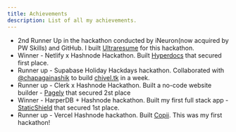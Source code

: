 ```yaml
---
title: Achievements
description: List of all my achievements.
---
```


- 2nd Runner Up in the hackathon conducted by iNeuron(now acquired by PW Skills) and GitHub. I built [Ultraresume](/projects/ultraresume) for this hackathon.
- Winner - Netlify x Hashnode Hackathon. Built [Hyperdocs](/projects/hyperdocs) that secured first place.
- Runner up - Supabase Holiday Hackdays hackathon. Collaborated with [@chapagainashik](https://x.com/chapagainashik) to build [chivel.tk](/projects/chivel) in a week.
- Runner up - Clerk x Hashnode Hackathon. Built a no-code website builder - [Pagely](/projects/pagely) that secured 2st place
- Winner - HarperDB + Hashnode hackathon. Built my first full stack app - [StaticShield](/projects/staticshield) that secured 1st place.
- Runner up - Vercel Hashnode hackathon. Built [Copii](/projects/copii). This was my first hackathon!

